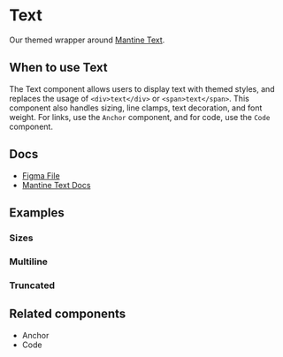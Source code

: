 
<Meta of={TextStories} />

# Text

Our themed wrapper around [Mantine Text](https://v6.mantine.dev/core/text/).

## When to use Text

The Text component allows users to display text with themed styles, and replaces the usage of `<div>text</div>` or `<span>text</span>`. This component also handles sizing, line clamps, text decoration, and font weight. For links, use the `Anchor` component, and for code, use the `Code` component.

## Docs

- [Figma File](https://www.figma.com/file/h6aMN8H67eu2w8wmDngfnM/Typography-%2F-Text?type=design&node-id=1-96&mode=design&t=2eUYOsqZZeMc4OGT-0)
- [Mantine Text Docs](https://v6.mantine.dev/core/text/)

## Examples

<Canvas of={TextStories.Default} />

### Sizes

<Canvas of={TextStories.Sizes} />

### Multiline

<Canvas of={TextStories.Multiline} />

### Truncated

<Canvas of={TextStories.Truncated} />

## Related components

- Anchor
- Code
